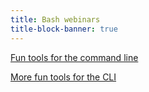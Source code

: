 ```yaml
---
title: Bash webinars
title-block-banner: true
---
```


:::{layout="[5, 5, -5, -5]"}

:::{.card .mb-3}

:::{.card-body2}

[Fun tools for the command line](tools1.qmd){.card-title-ws .stretched-link}

:::

:::

:::{.card .mb-3}

:::{.card-body2}

[More fun tools for the CLI](tools2.qmd){.card-title-ws .stretched-link}

:::

:::

:::
     

